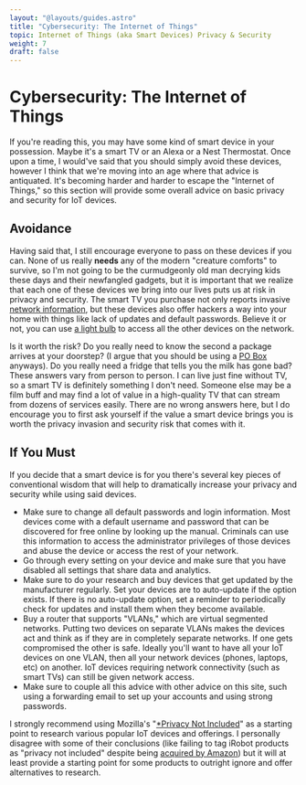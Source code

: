```yaml
---
layout: "@layouts/guides.astro"
title: "Cybersecurity: The Internet of Things"
topic: Internet of Things (aka Smart Devices) Privacy & Security
weight: 7
draft: false
---
```



# Cybersecurity: The Internet of Things

If you're reading this, you may have some kind of smart device in your possession. Maybe it's a smart TV or an Alexa or a Nest Thermostat. Once upon a time, I would've said that you should simply avoid these devices, however I think that we're moving into an age where that advice is antiquated. It's becoming harder and harder to escape the "Internet of Things," so this section will provide some overall advice on basic privacy and security for IoT devices.

## Avoidance

Having said that, I still encourage everyone to pass on these devices if you can. None of us really **needs** any of the modern "creature comforts" to survive, so I'm not going to be the curmudgeonly old man decrying kids these days and their newfangled gadgets, but it is important that we realize that each one of these devices we bring into our lives puts us at risk in privacy and security. The smart TV you purchase not only reports invasive [network information](https://www.theverge.com/2019/10/11/20908128/smart-tv-surveillence-data-collection-home-roku-amazon-fire-princeton-study), but these devices also offer hackers a way into your home with things like lack of updates and default passwords. Believe it or not, you can use [a light bulb](https://www.trendmicro.com/vinfo/in/security/news/cybercrime-and-digital-threats/researchers-use-smart-light-bulbs-to-infiltrate-networks) to access all the other devices on the network.

Is it worth the risk? Do you really need to know the second a package arrives at your doorstep? (I argue that you should be using a [PO Box](/guides/less-important/disinformation) anyways). Do you really need a fridge that tells you the milk has gone bad? These answers vary from person to person. I can live just fine without TV, so a smart TV is definitely something I don't need. Someone else may be a film buff and may find a lot of value in a high-quality TV that can stream from dozens of services easily. There are no wrong answers here, but I do encourage you to first ask yourself if the value a smart device brings you is worth the privacy invasion and security risk that comes with it.

## If You Must

If you decide that a smart device is for you there's several key pieces of conventional wisdom that will help to dramatically increase your privacy and security while using said devices.

<Highlighting>

- Make sure to change all default passwords and login information. Most devices come with a default username and password that can be discovered for free online by looking up the manual. Criminals can use this information to access the administrator privileges of those devices and abuse the device or access the rest of your network.
- Go through every setting on your device and make sure that you have disabled all settings that share data and analytics.
- Make sure to do your research and buy devices that get updated by the manufacturer regularly. Set your devices are to auto-update if the option exists. If there is no auto-update option, set a reminder to periodically check for updates and install them when they become available.
- Buy a router that supports "VLANs," which are virtual segmented networks. Putting two devices on separate VLANs makes the devices act and think as if they are in completely separate networks. If one gets compromised the other is safe. Ideally you'll want to have all your IoT devices on one VLAN, then all your network devices (phones, laptops, etc) on another. IoT devices requiring network connectivity (such as smart TVs) can still be given network access.
- Make sure to couple all this advice with other advice on this site, such using a forwarding email to set up your accounts and using strong passwords.

</Highlighting>

I strongly recommend using Mozilla's "[*Privacy Not Included](https://foundation.mozilla.org/en/privacynotincluded/)" as a starting point to research various popular IoT devices and offerings. I personally disagree with some of their conclusions (like failing to tag iRobot products as "privacy not included" despite being [acquired by Amazon](https://www.techtarget.com/searchcio/news/252524792/Amazons-iRobot-acquisition-raises-concerns)) but it will at least provide a starting point for some products to outright ignore and offer alternatives to research.
